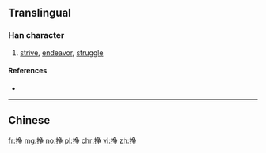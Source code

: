 {{also|掙}}
==Translingual==

===Han character===
{{Han char|rn=64|rad=手|as=06|sn=9|four=|canj=手弓尸木 (QNSD)|ids=⿰[[扌]][[爭]]}}

# [[strive]], [[endeavor]], [[struggle]]

====References====
* {{Han ref|kx=0431.171|hdz=31874.060|uh=6323|ud=25379}}

----

==Chinese==
{{zh-see|掙}}

[[fr:挣]]
[[mg:挣]]
[[no:挣]]
[[pl:挣]]
[[chr:挣]]
[[vi:挣]]
[[zh:挣]]